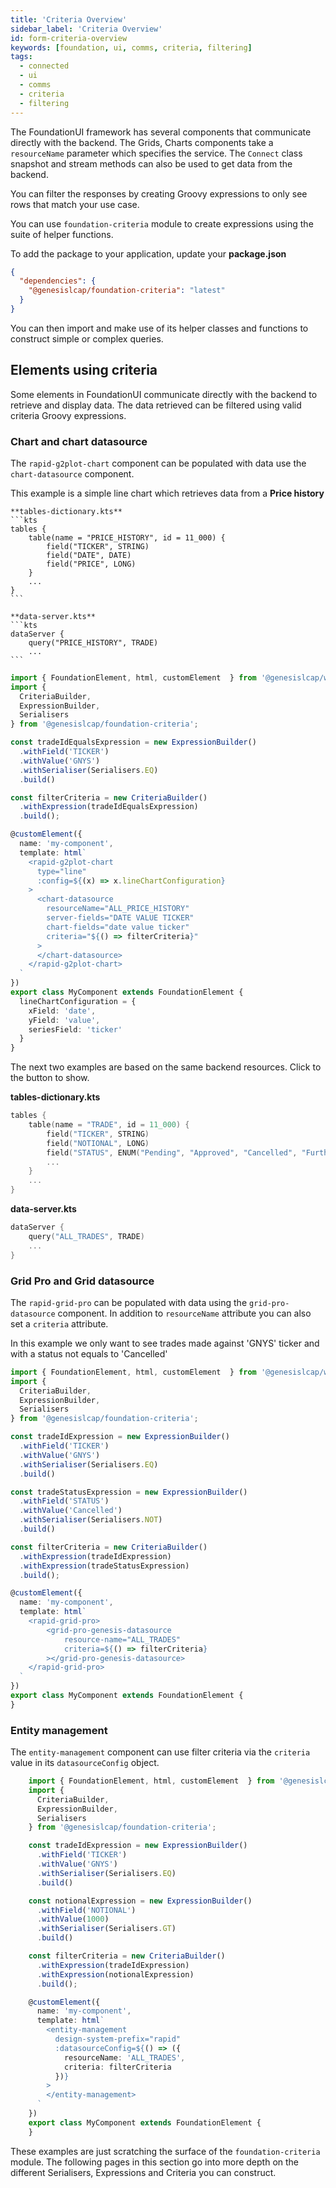 ---
title: 'Criteria Overview'
sidebar_label: 'Criteria Overview'
id: form-criteria-overview
keywords: [foundation, ui, comms, criteria, filtering]
tags:
  - connected
  - ui
  - comms
  - criteria
  - filtering
---


The FoundationUI framework has several components that communicate directly with the backend. The Grids, Charts components take a `resourceName` parameter which specifies the service. The `Connect` class snapshot and stream methods can also be used to get data from the backend.

You can filter the responses by creating Groovy expressions to only see rows that match your use case.

You can use `foundation-criteria` module to create expressions using the suite of helper functions.

To add the package to your application, update your **package.json**

```json
{
  "dependencies": {
    "@genesislcap/foundation-criteria": "latest"
  }
}
```

You can then import and make use of its helper classes and functions to construct simple or complex queries.

## Elements using criteria

Some elements in FoundationUI communicate directly with the backend to retrieve and display data. The data retrieved can be filtered using valid criteria Groovy expressions.

### Chart and chart datasource

The `rapid-g2plot-chart` component can be populated with data use the `chart-datasource` component.

This example is a simple line chart which retrieves data from a **Price history**

<CollapsibleSlot title="Price history data" description="The price history table and dataserver would look like this">

    **tables-dictionary.kts**
    ```kts
    tables {
        table(name = "PRICE_HISTORY", id = 11_000) {
            field("TICKER", STRING)
            field("DATE", DATE)
            field("PRICE", LONG)
        }
        ...
    }
    ```

    **data-server.kts**
    ```kts
    dataServer {
        query("PRICE_HISTORY", TRADE)
        ...
    ```
</CollapsibleSlot>

```ts
import { FoundationElement, html, customElement  } from '@genesislcap/web-core';
import {
  CriteriaBuilder,
  ExpressionBuilder,
  Serialisers
} from '@genesislcap/foundation-criteria';

const tradeIdEqualsExpression = new ExpressionBuilder()
  .withField('TICKER')
  .withValue('GNYS')
  .withSerialiser(Serialisers.EQ)
  .build()

const filterCriteria = new CriteriaBuilder()
  .withExpression(tradeIdEqualsExpression)
  .build();

@customElement({
  name: 'my-component',
  template: html`
    <rapid-g2plot-chart
      type="line"
      :config=${(x) => x.lineChartConfiguration}
    >
      <chart-datasource
        resourceName="ALL_PRICE_HISTORY"
        server-fields="DATE VALUE TICKER"
        chart-fields="date value ticker"
        criteria="${() => filterCriteria}"
      >
      </chart-datasource>
    </rapid-g2plot-chart>
  `
})
export class MyComponent extends FoundationElement {
  lineChartConfiguration = {
    xField: 'date',
    yField: 'value',
    seriesField: 'ticker'
  }
}
```

The next two examples are based on the same backend resources. Click to the button to show.

<CollapsibleSlot title="Trade Resources" description="The trade table could look something like this">

**tables-dictionary.kts**
```kts
tables {
    table(name = "TRADE", id = 11_000) {
        field("TICKER", STRING)
        field("NOTIONAL", LONG)
        field("STATUS", ENUM("Pending", "Approved", "Cancelled", "FurtherApproval"))
        ...
    }
    ...
}
```

**data-server.kts**
```kts
dataServer {
    query("ALL_TRADES", TRADE)
    ...
}
```
</CollapsibleSlot>

### Grid Pro and Grid datasource

The `rapid-grid-pro` can be populated with data using the `grid-pro-datasource` component. In addition to `resourceName` attribute you can also set a `criteria` attribute.

In this example we only want to see trades made against 'GNYS' ticker and with a status not equals to 'Cancelled'

```ts
import { FoundationElement, html, customElement  } from '@genesislcap/web-core';
import {
  CriteriaBuilder,
  ExpressionBuilder,
  Serialisers
} from '@genesislcap/foundation-criteria';

const tradeIdExpression = new ExpressionBuilder()
  .withField('TICKER')
  .withValue('GNYS')
  .withSerialiser(Serialisers.EQ)
  .build()

const tradeStatusExpression = new ExpressionBuilder()
  .withField('STATUS')
  .withValue('Cancelled')
  .withSerialiser(Serialisers.NOT)
  .build()

const filterCriteria = new CriteriaBuilder()
  .withExpression(tradeIdExpression)
  .withExpression(tradeStatusExpression)
  .build();

@customElement({
  name: 'my-component',
  template: html`
    <rapid-grid-pro>
        <grid-pro-genesis-datasource
            resource-name="ALL_TRADES"
            criteria=${() => filterCriteria}
        ></grid-pro-genesis-datasource>
    </rapid-grid-pro>
  `
})
export class MyComponent extends FoundationElement {
}
```

### Entity management

The `entity-management` component can use filter criteria via the `criteria` value in its `datasourceConfig` object.

```ts
    import { FoundationElement, html, customElement  } from '@genesislcap/web-core';
    import {
      CriteriaBuilder,
      ExpressionBuilder,
      Serialisers
    } from '@genesislcap/foundation-criteria';

    const tradeIdExpression = new ExpressionBuilder()
      .withField('TICKER')
      .withValue('GNYS')
      .withSerialiser(Serialisers.EQ)
      .build()

    const notionalExpression = new ExpressionBuilder()
      .withField('NOTIONAL')
      .withValue(1000)
      .withSerialiser(Serialisers.GT)
      .build()

    const filterCriteria = new CriteriaBuilder()
      .withExpression(tradeIdExpression)
      .withExpression(notionalExpression)
      .build();

    @customElement({
      name: 'my-component',
      template: html`
        <entity-management
          design-system-prefix="rapid"
          :datasourceConfig=${() => ({
            resourceName: 'ALL_TRADES',
            criteria: filterCriteria
          })}
        >
        </entity-management>
      `
    })
    export class MyComponent extends FoundationElement {
    }
```

These examples are just scratching the surface of the `foundation-criteria` module. The following pages in this section go into more depth on the different Serialisers, Expressions and Criteria you can construct.
